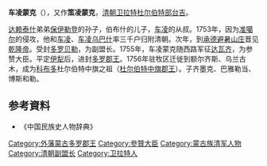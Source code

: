'''车凌蒙克'''（{{bd|？||1757年||catIdx=C}}），又作'''策凌蒙克'''，[[清朝|清朝]][[卫拉特|卫拉特]][[杜尔伯特部_(绰罗斯氏)|杜尔伯特部]][[台吉|台吉]]。

[[达赖泰什|达赖泰什]]弟弟[[保伊勒登|保伊勒登]]的孙子，伯布什的儿子，[[车凌|车凌]]的从叔。1753年，因为[[准噶尔部|准噶尔]]的侵攻，他和[[车凌|车凌]]、[[车凌乌巴什|车凌乌巴什]]率三千户归附清朝。次年，到[[承德|承德]][[避暑山庄|避暑山庄]]晋见[[乾隆帝|乾隆帝]]。受封[[多罗贝勒|多罗贝勒]]，为副盟长。1755年，车凌蒙克随西路军征[[达瓦齐|达瓦齐]]，为参赞大臣。平定[[伊犁|伊犁]]后，进封[[多罗郡王|多罗郡王]]。1756年驻牧区迁徙到额尔齐斯、乌兰古木，成为[[科布多|科布多]]杜尔伯特中旗之祖（[[杜尔伯特扎萨克郡王|杜尔伯特中旗郡王]]）。子齐墨克、巴雅勒当、博斯和勒。

== 参考資料 ==
*《中国民族史人物辞典》

[[Category:外藩蒙古多罗郡王|Category:外藩蒙古多罗郡王]]
[[Category:參贊大臣|Category:參贊大臣]]
[[Category:蒙古族清军人物|Category:蒙古族清军人物]]
[[Category:清朝副盟长|Category:清朝副盟长]]
[[Category:卫拉特人|Category:卫拉特人]]